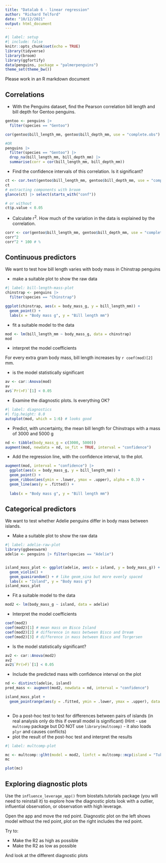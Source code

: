 ```yaml
---
title: "Datalab 6 - linear regression"
author: "Richard Telford"
date: "10/12/2021"
output: html_document
---
```


```r
#| label: setup
#| include: false
knitr::opts_chunk$set(echo = TRUE)
library(tidyverse)
library(broom)
library(ggfortify)
data(penguins, package = "palmerpenguins")
theme_set(theme_bw())
```

Please work in an R markdown document

## Correlations

- With the Penguins dataset, find the Pearson correlation bill length and bill depth for Gentoo penguins.

```r
gentoo <- penguins |> 
  filter(species == "Gentoo")

cor(gentoo$bill_length_mm, gentoo$bill_depth_mm, use = "complete.obs")

#OR
penguins |> 
  filter(species == "Gentoo") |> 
  drop_na(bill_length_mm, bill_depth_mm) |> 
  summarise(corr = cor(bill_length_mm, bill_depth_mm))
```


- Find the confidence intervals of this correlation. Is it significant?

```r
ct <- cor.test(gentoo$bill_length_mm, gentoo$bill_depth_mm, use = "complete.obs")
ct
# extracting components with broom
glance(ct) |> select(starts_with("conf"))

# or without
ct$p.value < 0.05
```


- Calculate r^2^. How much of the variation in the data is explained by the correlation.

```r
corr <- cor(gentoo$bill_length_mm, gentoo$bill_depth_mm, use = "complete.obs")
corr^2
corr^2 * 100 # %

```



## Continuous predictors

We want to test how bill length varies with body mass in Chinstrap penguins

- make a suitable plot to show the raw data

```r
#| label: bill-length-mass-plot
chinstrap <- penguins |> 
  filter(species == "Chinstrap")

ggplot(chinstrap, aes(x = body_mass_g, y = bill_length_mm)) +
  geom_point() +
  labs(x = "Body mass g", y = "Bill length mm")
```


- fit a suitable model to the data

```r
mod <- lm(bill_length_mm ~ body_mass_g, data = chinstrap)
mod
```

- interpret the model coefficients

For every extra gram body mass, bill length increases by `r coef(mod)[2]` mm.

- is the model statistically significant

```r
av <- car::Anova(mod)
av
av$`Pr(>F)`[1] < 0.05
```

- Examine the diagnostic plots. Is everything OK?

```r
#| label: diagnostics
#| fig.height: 8.0
autoplot(mod, which = 1:6) # looks good
```


- Predict, with uncertainty, the mean bill length for Chinstraps with a mass of 3000 and 5000 g

```r
nd <- tibble(body_mass_g = c(3000, 5000))
augment(mod, newdata = nd, se_fit = TRUE, interval = "confidence")

```

- Add the regression line, with the confidence interval, to the plot.

```r
augment(mod, interval = "confidence") |> 
  ggplot(aes(x = body_mass_g, y = bill_length_mm)) +
  geom_point() +
  geom_ribbon(aes(ymin = .lower, ymax = .upper), alpha = 0.3) +
  geom_line(aes(y = .fitted)) +
  
  labs(x = "Body mass g", y = "Bill length mm")
```



## Categorical predictors

We want to test whether Adelie penguins differ in body mass between islands.

- Make a suitable plot to show the raw data

```r
#| label: adelie-raw-plot
library(ggbeeswarm)
adelie <- penguins |> filter(species == "Adelie")


island_mass_plot <- ggplot(adelie, aes(x = island, y = body_mass_g)) +
  geom_violin() +
  geom_quasirandom() + # like geom_sina but more evenly spaced
  labs(x = "Island", y = "Body mass g")
island_mass_plot
```


- Fit a suitable model to the data

```r
mod2 <- lm(body_mass_g ~ island, data = adelie)
```


- Interpret the model coefficients

```r
coef(mod2) 
coef(mod2)[1] # mean mass on Bisco Island
coef(mod2)[2] # difference in mass between Bisco and Dream
coef(mod2)[3] # difference in mass between Bisco and Torgersen 

```


- Is the model statistically significant?

```r
av2 <- car::Anova(mod2)
av2
av2$`Pr(>F)`[1] < 0.05
```


- Include the predicted mass with confidence interval on the plot

```r
nd <- distinct(adelie, island)
pred_mass <- augment(mod2, newdata = nd, interval = "confidence")

island_mass_plot +
  geom_pointrange(aes(y = .fitted, ymin = .lower, ymax = .upper), data = pred_mass, colour = "red", size = 1.5)
  
```


- Do a post-hoc test to test for differences between pairs of islands (in real analysis only do this if overall model is significant) (Hint - use `multcomp` package but DO NOT use `library(multcomp)` - it also loads `plyr` and causes conflicts)
- plot the result of the post-hoc test and interpret the results

```r
#| label: multcomp-plot

mc <- multcomp::glht(model = mod2, linfct = multcomp::mcp(island = "Tukey"))
mc

plot(mc)
```



## Exploring diagnostic plots

Use the `influence_leverage_app()` from biostats.tutorials package (you will need to reinstall it) to explore how the diagnostic plots look with a outlier, influential observation, or observation with high leverage.

Open the app and move the red point. Diagnostic plot on the left shows model without the red point, plot on the right includes the red point.

Try to:

- Make the R2 as high as possible
- Make the R2 as low as possible

And look at the different diagnostic plots


